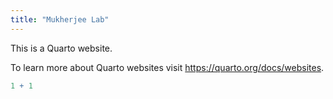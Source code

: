 ```yaml
---
title: "Mukherjee Lab"
---
```


This is a Quarto website.

To learn more about Quarto websites visit <https://quarto.org/docs/websites>.

```r
1 + 1
```
